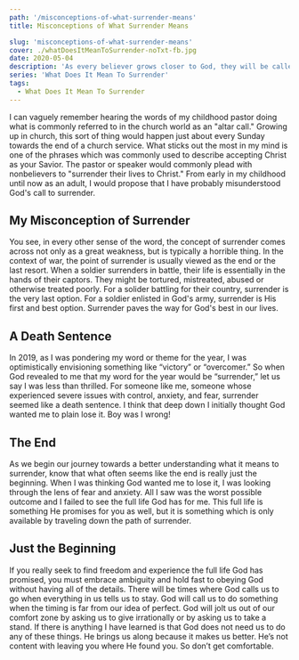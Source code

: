 ```yaml
---
path: '/misconceptions-of-what-surrender-means'
title: Misconceptions of What Surrender Means

slug: 'misconceptions-of-what-surrender-means'
cover: ./whatDoesItMeanToSurrender-noTxt-fb.jpg
date: 2020-05-04
description: 'As every believer grows closer to God, they will be called to deeper levels of surrender. Here we talk about when surrender means going.'
series: 'What Does It Mean To Surrender'
tags:
  - What Does It Mean To Surrender
---
```


I can vaguely remember hearing the words of my childhood pastor doing what is commonly referred to in the church world as an "altar call." Growing up in church, this sort of thing would happen just about every Sunday towards the end of a church service. What sticks out the most in my mind is one of the phrases which was commonly used to describe accepting Christ as your Savior. The pastor or speaker would commonly plead with nonbelievers to "surrender their lives to Christ." From early in my childhood until now as an adult, I would propose that I have probably misunderstood God's call to surrender.

## My Misconception of Surrender

You see, in every other sense of the word, the concept of surrender comes across not only as a great weakness, but is typically a horrible thing. In the context of war, the point of surrender is usually viewed as the end or the last resort. When a soldier surrenders in battle, their life is essentially in the hands of their captors. They might be tortured, mistreated, abused or otherwise treated poorly. For a solider battling for their country, surrender is the very last option. For a soldier enlisted in God's army, surrender is His first and best option. Surrender paves the way for God's best in our lives.

## A Death Sentence

In 2019, as I was pondering my word or theme for the year, I was optimistically envisioning something like “victory” or “overcomer.” So when God revealed to me that my word for the year would be “surrender,” let us say I was less than thrilled. For someone like me, someone whose experienced severe issues with control, anxiety, and fear, surrender seemed like a death sentence. I think that deep down I initially thought God wanted me to plain lose it. Boy was I wrong!

## The End

As we begin our journey towards a better understanding what it means to surrender, know that what often seems like the end is really just the beginning. When I was thinking God wanted me to lose it, I was looking through the lens of fear and anxiety. All I saw was the worst possible outcome and I failed to see the full life God has for me. This full life is something He promises for you as well, but it is something which is only available by traveling down the path of surrender.

## Just the Beginning

If you really seek to find freedom and experience the full life God has promised, you must embrace ambiguity and hold fast to obeying God without having all of the details. There will be times where God calls us to go when everything in us tells us to stay. God will call us to do something when the timing is far from our idea of perfect. God will jolt us out of our comfort zone by asking us to give irrationally or by asking us to take a stand. If there is anything I have learned is that God does not need us to do any of these things. He brings us along because it makes us better. He’s not content with leaving you where He found you. So don’t get comfortable.
